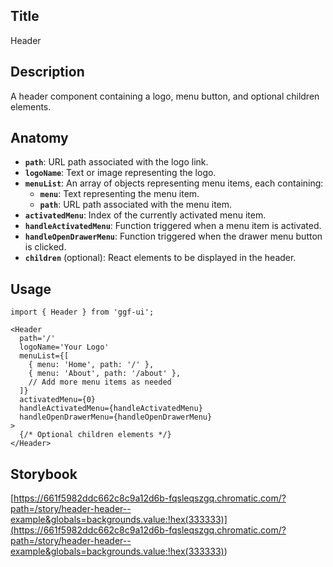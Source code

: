 ## Title

Header

## Description

A header component containing a logo, menu button, and optional children elements.

## Anatomy

- **`path`**: URL path associated with the logo link.
- **`logoName`**: Text or image representing the logo.
- **`menuList`**: An array of objects representing menu items, each containing:
  - **`menu`**: Text representing the menu item.
  - **`path`**: URL path associated with the menu item.
- **`activatedMenu`**: Index of the currently activated menu item.
- **`handleActivatedMenu`**: Function triggered when a menu item is activated.
- **`handleOpenDrawerMenu`**: Function triggered when the drawer menu button is clicked.
- **`children`** (optional): React elements to be displayed in the header.

## Usage

```tsx
import { Header } from 'ggf-ui';
```

```tsx
<Header
  path='/'
  logoName='Your Logo'
  menuList={[
    { menu: 'Home', path: '/' },
    { menu: 'About', path: '/about' },
    // Add more menu items as needed
  ]}
  activatedMenu={0}
  handleActivatedMenu={handleActivatedMenu}
  handleOpenDrawerMenu={handleOpenDrawerMenu}
>
  {/* Optional children elements */}
</Header>
```

## Storybook

[https://661f5982ddc662c8c9a12d6b-fqsleqszgq.chromatic.com/?path=/story/header-header--example&globals=backgrounds.value:!hex(333333)](<https://661f5982ddc662c8c9a12d6b-fqsleqszgq.chromatic.com/?path=/story/header-header--example&globals=backgrounds.value:!hex(333333)>)
